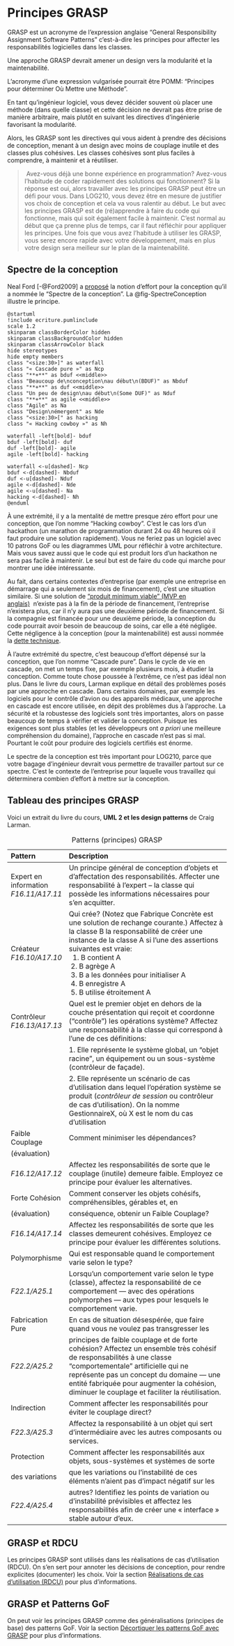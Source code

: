 # Principes GRASP

GRASP est un acronyme de l'expression anglaise "General Responsibility Assignment Software Patterns" c'est-à-dire les principes pour affecter les responsabilités logicielles dans les classes.

Une approche GRASP devrait amener un design vers la modularité et la maintenabilité.

L'acronyme d'une expression vulgarisée pourrait être POMM: "Principes pour déterminer Où Mettre une Méthode".

En tant qu'ingénieur logiciel, vous devez décider souvent où placer une méthode (dans quelle classe) et cette décision ne devrait pas être prise de manière arbitraire, mais plutôt en suivant les directives d'ingénierie favorisant la modularité.

Alors, les GRASP sont les directives qui vous aident à prendre des décisions de conception, menant à un design avec moins de couplage inutile et des classes plus cohésives.
Les classes cohésives sont plus faciles à comprendre, à maintenir et à réutiliser.

> \faHatCowboySide<i class="fa-solid fa-hat-cowboy-side"></i>\ Avez-vous déjà une bonne expérience en programmation?
Avez-vous l'habitude de coder rapidement des solutions qui fonctionnent?
Si la réponse est oui, alors travailler avec les principes GRASP peut être un défi pour vous.
Dans LOG210, vous devez être en mesure de justifier vos choix de conception et cela va vous ralentir au début.
Le but avec les principes GRASP est de (ré)apprendre à faire du code qui fonctionne, mais qui soit également facile à maintenir.
C'est normal au début que ça prenne plus de temps, car il faut réfléchir pour appliquer les principes.
Une fois que vous avez l'habitude à utiliser les GRASP, vous serez encore rapide avec votre développement, mais en plus votre design sera meilleur sur le plan de la maintenabilité.

## Spectre de la conception {#sec-SpectreDeLaConception}

Neal Ford [-@Ford2009] a [proposé](https://www.ibm.com/developerworks/library/j-eaed1/index.html) la notion d'effort pour la conception qu'il a nommée le "Spectre de la conception".
La @fig-SpectreConception illustre le principe.

```.plantuml
@startuml
!include ecriture.pumlinclude
scale 1.2
skinparam classBorderColor hidden
skinparam classBackgroundColor hidden
skinparam classArrowColor black
hide stereotypes
hide empty members
class "<size:30>]" as waterfall
class "« Cascade pure »" as Ncp
class "**+**" as bduf <<middle>>
class "Beaucoup de\nconception\nau début\n(BDUF)" as Nbduf
class "**+**" as duf <<middle>>
class "Un peu de design\nau début\n(Some DUF)" as Nduf
class "**+**" as agile <<middle>>
class "Agile" as Na
class "Design\némergent" as Nde
class "<size:30>[" as hacking
class "« Hacking cowboy »" as Nh

waterfall -left[bold]- bduf
bduf -left[bold]- duf
duf -left[bold]- agile
agile -left[bold]- hacking

waterfall <-u[dashed]- Ncp
bduf <-d[dashed]- Nbduf
duf <-u[dashed]- Nduf
agile <-d[dashed]- Nde
agile <-u[dashed]- Na
hacking <-d[dashed]- Nh
@enduml
```

À une extrémité, il y a la mentalité de mettre presque zéro effort pour une conception, que l'on nomme "Hacking cowboy".
C'est le cas lors d'un hackathon (un marathon de programmation durant 24 ou 48 heures où il faut produire une solution rapidement).
Vous ne feriez pas un logiciel avec 10 patrons GoF ou les diagrammes UML pour réfléchir à votre architecture.
Mais vous savez aussi que le code qui est produit lors d'un hackathon ne sera pas facile à maintenir.
Le seul but est de faire du code qui marche pour montrer une idée intéressante.

Au fait, dans certains contextes d'entreprise (par exemple une entreprise en démarrage qui a seulement six mois de financement), c'est une situation similaire.
Si une solution de ["produit minimum viable" (MVP en anglais)](https://en.wikipedia.org/wiki/Minimum_viable_product)\ \faWikipediaW<i class="fa-brands fa-wikipedia-w"></i>\ n'existe pas à la fin de la période de financement, l'entreprise n'existera plus, car il n'y aura pas une deuxième période de financement.
Si la compagnie est financée pour une deuxième période, la conception du code pourrait avoir besoin de beaucoup de soins, car elle a été négligée.
Cette négligence à la conception (pour la maintenabilité) est aussi nommée la [dette technique](#sec-DetteTechnique).

À l'autre extrémité du spectre, c'est beaucoup d'effort dépensé sur la conception, que l'on nomme "Cascade pure".
Dans le cycle de vie en cascade, on met un temps fixe, par exemple plusieurs mois, à étudier la conception.
Comme toute chose poussée à l'extrême, ce n'est pas idéal non plus.
Dans le livre du cours, Larman explique en détail des problèmes posés par une approche en cascade.
Dans certains domaines, par exemple les logiciels pour le contrôle d'avion ou des appareils médicaux, une approche en cascade est encore utilisée, en dépit des problèmes dus à l'approche.
La sécurité et la robustesse des logiciels sont très importantes, alors on passe beaucoup de temps à vérifier et valider la conception.
Puisque les exigences sont plus stables (et les développeurs ont *a priori* une meilleure compréhension du domaine), l'approche en cascade n'est pas si mal.
Pourtant le coût pour produire des logiciels certifiés est énorme.

Le spectre de la conception est très important pour LOG210, parce que votre bagage d'ingénieur devrait vous permettre de travailler partout sur ce spectre.
C'est le contexte de l'entreprise pour laquelle vous travaillez qui déterminera combien d'effort à mettre sur la conception.
<!-- Si vous négligez complètement la conception, vous pouvez peut-être produire du code qui fonctionne plus vite à court terme.
Mais il faudra repayer la dette technique un jour.
Un moyen de gérer cette dette technique est de *réusiner* (anglais refactor). -->

\newpage

## Tableau des principes GRASP {#tbl-GRASPTable}

Voici un extrait du livre du cours, **UML 2 et les design patterns** de Craig Larman.

| Pattern       | Description                                           |
|:--------------|:------------------------------------------------------|
| Expert en information\newline<br>*F16.11/A17.11* \faBook<i class="fa-solid fa-book"></i>   | Un principe général de conception d'objets et d'affectation des responsabilités.\label{tab_GRASPExpert} \newline\newline Affecter une responsabilité à l'expert – la classe qui possède les informations nécessaires pour s'en acquitter. \newline<br>|
| Créateur\newline<br>*F16.10/A17.10* \faBook <i class="fa-solid fa-book"></i> | Qui crée? \label{tab_GRASPCreateur} (Notez que Fabrique Concrète est une solution de rechange courante.) \newline\newline Affectez à la classe B la responsabilité de créer une instance de la classe A si l'une des assertions suivantes est vraie:\newline<br>\  1. B contient A\newline<br>\ 2. B agrège A\newline<br>\ 3. B a les données pour initialiser A\newline<br>\ 4. B enregistre A\newline<br>\ 5. B utilise étroitement A \newline<br>|
| Contrôleur  *F16.13/A17.13* \faBook<i class="fa-solid fa-book"></i>  | Quel \label{tab_GRASPControleur}est le premier objet en dehors de la couche présentation qui reçoit et coordonne ("contrôle") les opérations système? \newline\newline Affectez une responsabilité à la classe qui correspond à l'une de ces définitions: |
| | 1. Elle représente le système global, un "objet racine", un équipement ou un sous-système (contrôleur de façade). |
| | 2. Elle représente un scénario de cas d'utilisation dans lequel l'opération système se produit (*contrôleur de session* ou contrôleur de cas d'utilisation). On la nomme GestionnaireX, où X est le nom du cas d'utilisation \newline<br> |
| Faible  Couplage      |    Comment minimiser les dépendances? 
| (évaluation)  |
|*F16.12/A17.12* \faBook<i class="fa-solid fa-book"></i>  |  Affectez les responsabilités de sorte que le couplage (inutile) demeure faible. Employez ce principe pour évaluer les alternatives. \newline<br> |
| Forte Cohésion| Comment conserver les objets cohésifs, compréhensibles, gérables et, en 
| (évaluation)|conséquence, obtenir un Faible Couplage? 
|*F16.14/A17.14* \faBook<i class="fa-solid fa-book"></i> | \newline  Affectez les responsabilités de sorte que les classes demeurent cohésives. Employez ce principe pour évaluer les différentes solutions. \newline<br> |
| Polymorphisme  |  Qui est responsable quand le comportement varie selon le type?
| *F22.1/A25.1* \faBook<i class="fa-solid fa-book"></i> |  \newline Lorsqu'un comportement varie selon le type (classe), affectez la responsabilité de ce comportement — avec des opérations polymorphes — aux types pour lesquels le comportement varie. \newline<br> |  
| Fabrication Pure  |  En cas de situation désespérée, que faire quand vous ne voulez pas transgresser les 
| *F22.2/A25.2* \faBook<i class="fa-solid fa-book"></i>  |  principes de faible couplage et de forte cohésion?  \newline\newline Affectez un ensemble très cohésif de responsabilités à une classe "comportementale" artificielle qui ne représente pas un concept du domaine — une entité fabriquée pour augmenter la cohésion, diminuer le couplage et faciliter la réutilisation.\newline<br> |
|Indirection    | Comment affecter les responsabilités pour éviter le couplage direct?
| *F22.3/A25.3* \faBook<i class="fa-solid fa-book"></i> | \newline Affectez la responsabilité à un objet qui sert d'intermédiaire avec les autres composants ou services.\newline<br> |
| Protection   | Comment affecter les responsabilités aux objets, sous-systèmes et systèmes de sorte
|des variations|que les variations ou l'instabilité de ces éléments n'aient pas d'impact négatif sur les
| *F22.4/A25.4* \faBook<i class="fa-solid fa-book"></i> | autres? \newline\newline Identifiez les points de variation ou d'instabilité prévisibles et affectez les responsabilités afin de créer une « interface » stable autour d'eux. |

: Patterns (principes) GRASP \label{tableGRASP}

## GRASP et RDCU

Les principes GRASP sont utilisés dans les réalisations de cas d'utilisation (RDCU). 
On s'en sert pour annoter les décisions de conception, pour rendre explicites (documenter) les choix. 
Voir la section [Réalisations de cas d’utilisation (RDCU)](#sec-RDCU) pour plus d'informations.

## GRASP et Patterns GoF

On peut voir les principes GRASP comme des généralisations (principes de base) des patterns GoF. Voir la section [Décortiquer les patterns GoF avec GRASP](#sec-GRASP-GoF) pour plus d'informations.
